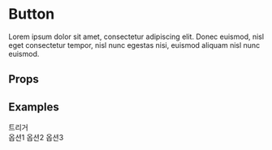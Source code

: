 
<Meta title="Components/Selector" component={Selector}/>

# Button

Lorem ipsum dolor sit amet, consectetur adipiscing elit. Donec euismod, nisl eget consectetur tempor, nisl nunc egestas nisi, euismod aliquam nisl nunc euismod.

## Props

<ArgsTable of={Selector}/>

## Examples

<Canvas>
  <Story name="Default">
    <Selector.Container>
      <Selector.Trigger>트리거</Selector.Trigger>
      <div>
        <Selector.Option>옵션1</Selector.Option>
        <Selector.Option>옵션2</Selector.Option>
        <Selector.Option>옵션3</Selector.Option>
      </div>
    </Selector.Container>
  </Story>
</Canvas>
